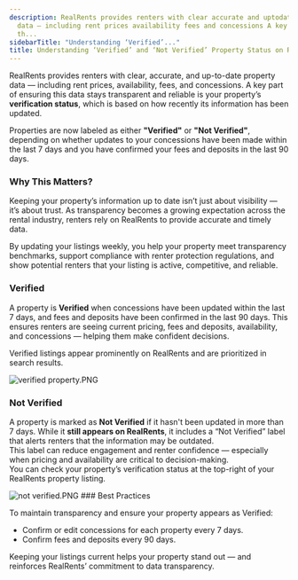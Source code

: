 ```yaml
---
description: RealRents provides renters with clear accurate and uptodate property
  data — including rent prices availability fees and concessions A key part of ensuring
  th...
sidebarTitle: "Understanding ‘Verified’..."
title: Understanding ‘Verified’ and ‘Not Verified’ Property Status on RealRents
---
```


RealRents provides renters with clear, accurate, and up-to-date property data — including rent prices, availability, fees, and concessions. A key part of ensuring this data stays transparent and reliable is your property’s **verification status**, which is based on how recently its information has been updated.  
  
Properties are now labeled as either **"Verified"** or **"Not Verified"**, depending on whether updates to your concessions have been made within the last 7 days and you have confirmed your fees and deposits in the last 90 days.


### Why This Matters?


Keeping your property’s information up to date isn’t just about visibility — it’s about trust. As transparency becomes a growing expectation across the rental industry, renters rely on RealRents to provide accurate and timely data.


By updating your listings weekly, you help your property meet transparency benchmarks, support compliance with renter protection regulations, and show potential renters that your listing is active, competitive, and reliable.


### Verified

A property is **Verified** when concessions have been updated within the last 7 days, and fees and deposits have been confirmed in the last 90 days. This ensures renters are seeing current pricing, fees and deposits, availability, and concessions — helping them make confident decisions.

Verified listings appear prominently on RealRents and are prioritized in search results.

<Frame>
  <img src="/images/radix/e5c133f4c3782a29c9d8d2f2cf7418f12bdf9ff4.png" alt="verified property.PNG" />
</Frame>

### Not Verified

A property is marked as **Not Verified** if it hasn't been updated in more than 7 days. While it **still appears on RealRents**, it includes a “Not Verified” label that alerts renters that the information may be outdated.  
This label can reduce engagement and renter confidence — especially when pricing and availability are critical to decision-making.  
You can check your property’s verification status at the top-right of your RealRents property listing.

<Frame>
  <img src="/images/radix/78338b9ee8accbf170372314e3150f0fe050653b.png" alt="not verified.PNG" />
</Frame>
### Best Practices


To maintain transparency and ensure your property appears as Verified:


* Confirm or edit concessions for each property every 7 days.
* Confirm fees and deposits every 90 days.


Keeping your listings current helps your property stand out — and reinforces RealRents’ commitment to data transparency.